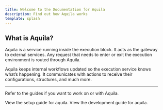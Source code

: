 ```yaml
---
title: Welcome to the Documentation for Aquila
description: Find out how Aquila works
template: splash
---
```



## What is Aquila?

Aquila is a service running inside the execution block. It acts as the gateway to external services. Any request that needs to enter or exit the execution environment is routed through Aquila.

Aquila keeps internal workflows updated so the execution service knows what’s happening. It communicates with actions to receive their configurations, structures, and much more.

---

Refer to the guides if you want to work on or with Aquila.

<CardGrid stagger>
    <Card title='<a href="guides/setup.md">Setup</a>' icon="document">
        View the setup guide for aquila.
    </Card>
    <Card title='<a href="guides/dev.md">Develop</a>' icon="seti:rust">
        View the development guide for aquila.
    </Card>
</CardGrid>